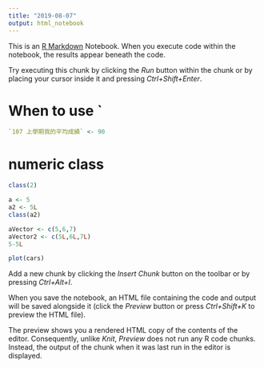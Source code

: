 ```yaml
---
title: "2019-08-07"
output: html_notebook
---
```


This is an [R Markdown](http://rmarkdown.rstudio.com) Notebook. When you execute code within the notebook, the results appear beneath the code. 

Try executing this chunk by clicking the *Run* button within the chunk or by placing your cursor inside it and pressing *Ctrl+Shift+Enter*. 

# When to use `

```r
`107 上學期我的平均成績` <- 90
```

# numeric class

```r
class(2)
```

```r
a <- 5
a2 <- 5L
class(a2)
```

```r
aVector <- c(5,6,7)
aVector2 <- c(5L,6L,7L)
5-5L
```









```r
plot(cars)
```

Add a new chunk by clicking the *Insert Chunk* button on the toolbar or by pressing *Ctrl+Alt+I*.

When you save the notebook, an HTML file containing the code and output will be saved alongside it (click the *Preview* button or press *Ctrl+Shift+K* to preview the HTML file).

The preview shows you a rendered HTML copy of the contents of the editor. Consequently, unlike *Knit*, *Preview* does not run any R code chunks. Instead, the output of the chunk when it was last run in the editor is displayed.
